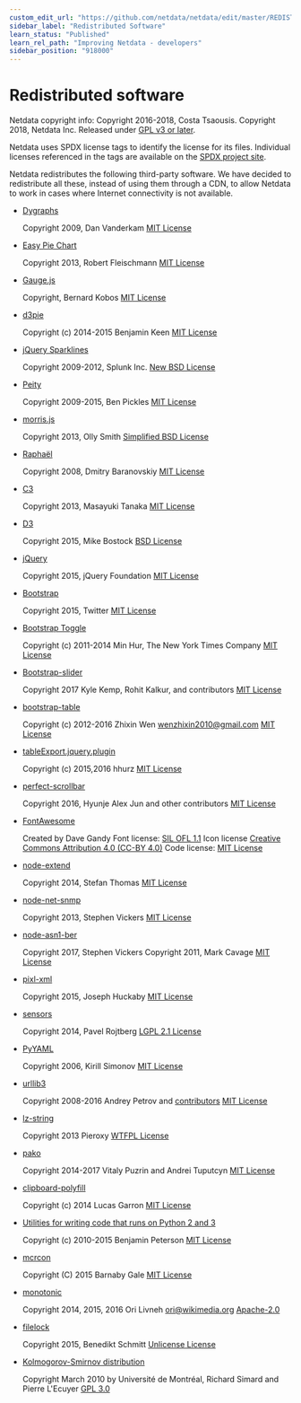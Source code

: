 ```yaml
---
custom_edit_url: "https://github.com/netdata/netdata/edit/master/REDISTRIBUTED.md"
sidebar_label: "Redistributed Software"
learn_status: "Published"
learn_rel_path: "Improving Netdata - developers"
sidebar_position: "918000"
---
```



# Redistributed software

Netdata copyright info:
 Copyright 2016-2018, Costa Tsaousis.
 Copyright 2018, Netdata Inc.
 Released under [GPL v3 or later](https://raw.githubusercontent.com/netdata/netdata/master/LICENSE).

Netdata uses SPDX license tags to identify the license for its files.
Individual licenses referenced in the tags are available on the [SPDX project site](http://spdx.org/licenses/).

Netdata redistributes the following third-party software.
We have decided to redistribute all these, instead of using them
through a CDN, to allow Netdata to work in cases where Internet
connectivity is not available.

-   [Dygraphs](http://dygraphs.com/)

      Copyright 2009, Dan Vanderkam
      [MIT License](http://dygraphs.com/legal.html)

-   [Easy Pie Chart](https://rendro.github.io/easy-pie-chart/)

      Copyright 2013, Robert Fleischmann
      [MIT License](https://github.com/rendro/easy-pie-chart/blob/master/LICENSE)

-   [Gauge.js](http://bernii.github.io/gauge.js/)

      Copyright, Bernard Kobos
      [MIT License](https://github.com/getgauge/gauge-js/blob/master/LICENSE)

-   [d3pie](https://github.com/benkeen/d3pie)

      Copyright (c) 2014-2015 Benjamin Keen
      [MIT License](https://github.com/benkeen/d3pie/blob/master/LICENSE)

-   [jQuery Sparklines](http://omnipotent.net/jquery.sparkline/)

      Copyright 2009-2012, Splunk Inc.
      [New BSD License](http://opensource.org/licenses/BSD-3-Clause)

-   [Peity](http://benpickles.github.io/peity/)

      Copyright 2009-2015, Ben Pickles
      [MIT License](https://github.com/benpickles/peity/blob/master/LICENCE)

-   [morris.js](http://morrisjs.github.io/morris.js/)

      Copyright 2013, Olly Smith
      [Simplified BSD License](http://morrisjs.github.io/morris.js/)

-   [Raphaël](http://dmitrybaranovskiy.github.io/raphael/)

      Copyright 2008, Dmitry Baranovskiy
      [MIT License](http://dmitrybaranovskiy.github.io/raphael/license.html)

-   [C3](http://c3js.org/)

      Copyright 2013, Masayuki Tanaka
      [MIT License](https://github.com/masayuki0812/c3/blob/master/LICENSE)

-   [D3](http://d3js.org/)

      Copyright 2015, Mike Bostock
      [BSD License](http://opensource.org/licenses/BSD-3-Clause)

-   [jQuery](https://jquery.org/)

      Copyright 2015, jQuery Foundation
      [MIT License](https://jquery.org/license/)

-   [Bootstrap](http://getbootstrap.com/getting-started/)

      Copyright 2015, Twitter
      [MIT License](https://github.com/twbs/bootstrap/blob/v4-dev/LICENSE)

-   [Bootstrap Toggle](http://www.bootstraptoggle.com/)

      Copyright (c) 2011-2014 Min Hur, The New York Times Company
      [MIT License](https://github.com/minhur/bootstrap-toggle/blob/master/LICENSE)

-   [Bootstrap-slider](http://seiyria.com/bootstrap-slider/)

      Copyright 2017 Kyle Kemp, Rohit Kalkur, and contributors
      [MIT License](https://github.com/seiyria/bootstrap-slider/blob/master/LICENSE.md)

-   [bootstrap-table](http://bootstrap-table.wenzhixin.net.cn/)

      Copyright (c) 2012-2016 Zhixin Wen [wenzhixin2010@gmail.com](mailto:wenzhixin2010@gmail.com)
      [MIT License](https://github.com/wenzhixin/bootstrap-table/blob/master/LICENSE)

-   [tableExport.jquery.plugin](https://github.com/hhurz/tableExport.jquery.plugin)

      Copyright (c) 2015,2016 hhurz
      [MIT License](https://github.com/hhurz/tableExport.jquery.plugin/blob/master/LICENSE)

-   [perfect-scrollbar](https://jamesflorentino.github.io/nanoScrollerJS/)

      Copyright 2016, Hyunje Alex Jun and other contributors
      [MIT License](https://github.com/noraesae/perfect-scrollbar/blob/master/LICENSE)

-   [FontAwesome](https://fortawesome.github.io/Font-Awesome/)

      Created by Dave Gandy
      Font license: [SIL OFL 1.1](http://scripts.sil.org/OFL)
      Icon license [Creative Commons Attribution 4.0 (CC-BY 4.0)](https://creativecommons.org/licenses/by/4.0/)
      Code license: [MIT License](http://opensource.org/licenses/mit-license.html)

-   [node-extend](https://github.com/justmoon/node-extend)

      Copyright 2014, Stefan Thomas
      [MIT License](https://github.com/justmoon/node-extend/blob/master/LICENSE)

-   [node-net-snmp](https://github.com/stephenwvickers/node-net-snmp)

      Copyright 2013, Stephen Vickers
      [MIT License](https://github.com/nospaceships/node-net-snmp#license)

-   [node-asn1-ber](https://github.com/stephenwvickers/node-asn1-ber)

      Copyright 2017, Stephen Vickers
      Copyright 2011, Mark Cavage
      [MIT License](https://github.com/nospaceships/node-asn1-ber#license)

-   [pixl-xml](https://github.com/jhuckaby/pixl-xml)

      Copyright 2015, Joseph Huckaby
      [MIT License](https://github.com/jhuckaby/pixl-xml#license)

-   [sensors](https://github.com/paroj/sensors.py)

      Copyright 2014, Pavel Rojtberg
      [LGPL 2.1 License](http://opensource.org/licenses/LGPL-2.1)

-   [PyYAML](https://bitbucket.org/blackjack/pysensors)

      Copyright 2006, Kirill Simonov
      [MIT License](https://github.com/yaml/pyyaml/blob/master/LICENSE)

-   [urllib3](https://github.com/shazow/urllib3)

      Copyright 2008-2016 Andrey Petrov and [contributors](https://github.com/shazow/urllib3/blob/master/CONTRIBUTORS.txt)
      [MIT License](https://github.com/shazow/urllib3/blob/master/LICENSE.txt)

-   [lz-string](http://pieroxy.net/blog/pages/lz-string/index.html)

      Copyright 2013 Pieroxy
      [WTFPL License](http://pieroxy.net/blog/pages/lz-string/index.html#inline_menu_10)

-   [pako](http://nodeca.github.io/pako/)

      Copyright 2014-2017 Vitaly Puzrin and Andrei Tuputcyn
      [MIT License](https://github.com/nodeca/pako/blob/master/LICENSE)

-   [clipboard-polyfill](https://github.com/lgarron/clipboard-polyfill)

      Copyright (c) 2014 Lucas Garron
      [MIT License](https://github.com/lgarron/clipboard-polyfill/blob/master/LICENSE.md)

-   [Utilities for writing code that runs on Python 2 and 3](https://raw.githubusercontent.com/netdata/netdata/master/collectors/python.d.plugin/python_modules/urllib3/packages/six.py)

      Copyright (c) 2010-2015 Benjamin Peterson
      [MIT License](https://github.com/benjaminp/six/blob/master/LICENSE)

-   [mcrcon](https://github.com/barneygale/MCRcon)

      Copyright (C) 2015 Barnaby Gale
      [MIT License](https://raw.githubusercontent.com/barneygale/MCRcon/master/COPYING.txt)

-   [monotonic](https://github.com/atdt/monotonic)

      Copyright 2014, 2015, 2016 Ori Livneh [ori@wikimedia.org](mailto:ori@wikimedia.org)
      [Apache-2.0](http://www.apache.org/licenses/LICENSE-2.0)

-   [filelock](https://github.com/benediktschmitt/py-filelock)

    Copyright 2015, Benedikt Schmitt [Unlicense License](https://unlicense.org/)

-   [Kolmogorov-Smirnov distribution](http://simul.iro.umontreal.ca/ksdir/)

    Copyright March 2010 by Université de Montréal, Richard Simard and Pierre L'Ecuyer
    [GPL 3.0](https://www.gnu.org/licenses/gpl-3.0.en.html)


